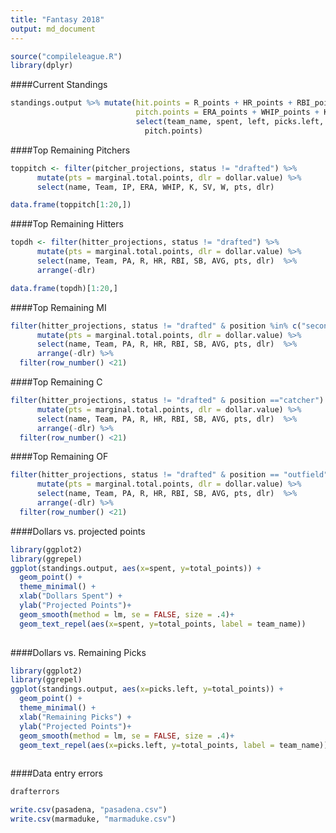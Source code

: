 ```yaml
---
title: "Fantasy 2018"
output: md_document 
---
```


```r
source("compileleague.R")
library(dplyr)
```

####Current Standings
```r
standings.output %>% mutate(hit.points = R_points + HR_points + RBI_points + SB_points + AVG_points,
                            pitch.points = ERA_points + WHIP_points + K_points + SV_points + W_points) %>%
                            select(team_name, spent, left, picks.left, total_points, hit.points,
                              pitch.points)

```

####Top Remaining Pitchers
```r
toppitch <- filter(pitcher_projections, status != "drafted") %>%
      mutate(pts = marginal.total.points, dlr = dollar.value) %>%
      select(name, Team, IP, ERA, WHIP, K, SV, W, pts, dlr)

data.frame(toppitch[1:20,])
```

####Top Remaining Hitters
```r
topdh <- filter(hitter_projections, status != "drafted") %>%
      mutate(pts = marginal.total.points, dlr = dollar.value) %>%
      select(name, Team, PA, R, HR, RBI, SB, AVG, pts, dlr)  %>%
      arrange(-dlr)

data.frame(topdh)[1:20,]
```

####Top Remaining MI
```r
filter(hitter_projections, status != "drafted" & position %in% c("second_base","shortstop")) %>%
      mutate(pts = marginal.total.points, dlr = dollar.value) %>%
      select(name, Team, PA, R, HR, RBI, SB, AVG, pts, dlr)  %>%
      arrange(-dlr) %>% 
  filter(row_number() <21)
```

####Top Remaining C
```r
filter(hitter_projections, status != "drafted" & position =="catcher") %>%
      mutate(pts = marginal.total.points, dlr = dollar.value) %>%
      select(name, Team, PA, R, HR, RBI, SB, AVG, pts, dlr)  %>%
      arrange(-dlr) %>% 
  filter(row_number() <21)
```

####Top Remaining OF
```r
filter(hitter_projections, status != "drafted" & position == "outfield") %>%
      mutate(pts = marginal.total.points, dlr = dollar.value) %>%
      select(name, Team, PA, R, HR, RBI, SB, AVG, pts, dlr)  %>%
      arrange(-dlr) %>% 
  filter(row_number() <21)
```

####Dollars vs. projected points
```r
library(ggplot2)
library(ggrepel)
ggplot(standings.output, aes(x=spent, y=total_points)) + 
  geom_point() +
  theme_minimal() +
  xlab("Dollars Spent") +
  ylab("Projected Points")+
  geom_smooth(method = lm, se = FALSE, size = .4)+
  geom_text_repel(aes(x=spent, y=total_points, label = team_name)) 
  
```
####Dollars vs. Remaining Picks
```r
library(ggplot2)
library(ggrepel)
ggplot(standings.output, aes(x=picks.left, y=total_points)) + 
  geom_point() +
  theme_minimal() +
  xlab("Remaining Picks") +
  ylab("Projected Points")+
  geom_smooth(method = lm, se = FALSE, size = .4)+
  geom_text_repel(aes(x=picks.left, y=total_points, label = team_name)) 
  
```

####Data entry errors
```r
drafterrors
```

```r
write.csv(pasadena, "pasadena.csv")
write.csv(marmaduke, "marmaduke.csv")
```